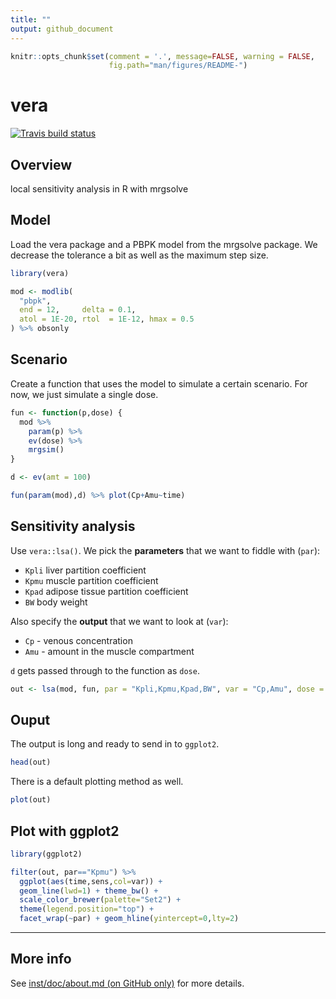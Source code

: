 ```yaml
---
title: ""
output: github_document
---
```


```r
knitr::opts_chunk$set(comment = '.', message=FALSE, warning = FALSE, 
                      fig.path="man/figures/README-")
```

# vera
<!-- badges: start -->
[![Travis build status](https://travis-ci.org/kylebaron/vera.svg?branch=master)](https://travis-ci.org/kylebaron/vera)
<!-- badges: end -->

## Overview
local sensitivity analysis in R with mrgsolve


## Model
Load the vera package and a PBPK model from the mrgsolve package.  We 
decrease the tolerance a bit as well as the maximum step size.
```r
library(vera)

mod <- modlib(
  "pbpk", 
  end = 12,     delta = 0.1, 
  atol = 1E-20, rtol  = 1E-12, hmax = 0.5
) %>% obsonly
```

## Scenario
Create a function that uses the model to simulate a certain scenario.  For now, 
we just simulate a single dose.
```r
fun <- function(p,dose) {
  mod %>% 
    param(p) %>% 
    ev(dose) %>% 
    mrgsim()
}

d <- ev(amt = 100)

fun(param(mod),d) %>% plot(Cp+Amu~time)
```

## Sensitivity analysis

Use `vera::lsa()`.  We pick the __parameters__ that we want to fiddle with 
(`par`):

- `Kpli` liver partition coefficient
- `Kpmu` muscle partition coefficient
- `Kpad` adipose tissue partition coefficient
- `BW` body weight 

Also specify the __output__ that we want to look at (`var`):

- `Cp` - venous concentration
- `Amu` - amount in the muscle compartment

`d` gets passed through to the function as `dose`. 

```r
out <- lsa(mod, fun, par = "Kpli,Kpmu,Kpad,BW", var = "Cp,Amu", dose = d)
```

## Ouput

The output is long and ready to send in to `ggplot2`.  
```r
head(out)
```

There is a default plotting method as well.

```r
plot(out)
```

## Plot with ggplot2
```r
library(ggplot2)

filter(out, par=="Kpmu") %>% 
  ggplot(aes(time,sens,col=var)) + 
  geom_line(lwd=1) + theme_bw() + 
  scale_color_brewer(palette="Set2") + 
  theme(legend.position="top") + 
  facet_wrap(~par) + geom_hline(yintercept=0,lty=2)
```


<hr>

## More info

See [inst/doc/about.md (on GitHub only)](inst/doc/about.md) for more details.
